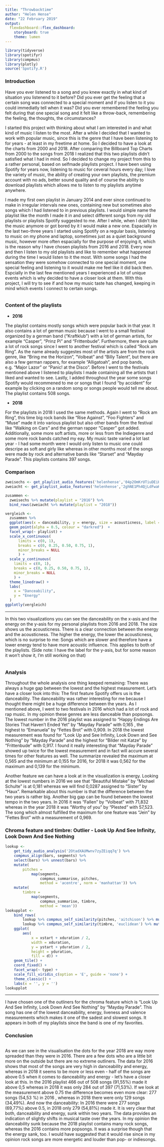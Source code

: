 ```yaml
---
title: "Throwbacktime"
author: "Helen Hense"
date: "22 February 2019"
output: 
  flexdashboard::flex_dashboard:
    storyboard: true
    theme: lumen
---
```


```r
library(tidyverse)
library(spotifyr)
library(compmus)
library(plotly)
source('Spotify.R')
```

### Introduction
  
Have you ever listened to a song and you knew exactly in what kind of situation you listenend to it before? Did you ever get the feeling that a certain song was connected to a special moment and if you listen to it you could immediatly tell when it was? Did you ever remembered the feeling you felt during that one special song and it felt like a throw-back, remembering the feeling, the thoughts, the circumstances?
  
I started this project with thinking about what I am interested in and what kind of music I listen to the most. After a while I decided that I wanted to work with popular music, since this is the genre that I have been listening to for years - at least in my freetime at home. So I decided to have a look at the charts from 2000 and 2018. After comparing the Billboard Top Charts from 2000 to the songs from 2018 I realized that this two playlists didn't satisfied what I had in mind. So I decided to change my project from this to a rather personal, based on selfmade playlists project. I have been using Spotify for years now, listening to music for ceveral hours every day; I love the variety of music, the ability of creating your own playlists, the premium account with no ads, better sound quality and of course the ability to download playlists which allows me to listen to my playlists anytime anywhere.

I made my first own playlist in January 2014 and ever since continued to make in irregular intervals new ones, containing new but sometimes also songs which I had listened to in previous playlists. I would simple name the playlist like the month I made it in and select different songs from my old playlists or playlists Spotify suggested to me. After I while, when I didn't like the music anymore or got bored by it I would make a new one. Espacially in the last two-three years I started using Spotify on a regular basis, listening to music on my phone and laptop, sometimes just as a quiet background music, however more often espacially for the purpose of enjoying it, which is the reason why I have chosen playlists from 2016 and 2018. Every now and then I listen to my old playlists and like to remember what happened during the time I would listen to it the most. With some songs I had the sensation they were somehow connected to one special moment, one special feeling and listening to it would make me feel like it did back then. Espcially in the last few mentioned years I experienced a lot of unique events which is why decided to have a closer look at them. With this project, I will try to see if and how my music taste has changed, keeping in mind which events I connect to certain songs.
  
```r
```
### Content of the playlists 

- **2016**

The playlist contains mostly songs which were popular back in that year. It also contains a lot of german music because I went to a small festival organized by a german band ("Kraftklub") with a lot of german artists, for example "Casper", "Prinz Pi" and "Frittenbude". Furthermore, there are quite a lot of rock songs since I went to another festival which is called "Rock am Ring". As the name already suggestes most of the artists are from the rock genre, like "Bring me the Horizon", "Volbeat" and "Billy Talent", but there are also a few german rappers, for example "Alligatoah", and pop bands, e.g. "Major Lazor" or "Panic! at the Disco". Before I went to the festivals mentioned above I listened to playlists I made containing all the artists that I liked and wanted to see. Lastly, I added throughout the year some songs Spotify would recommened to me or songs that I found "by accident" for example by clicking on a random song or songs people would tell me about. The playlist contains 508 songs.

- **2018**

For the playlists in 2018 I used the same methods. Again I went to "Rock am Ring", this time big rock bands like "Rise Against", "Foo Fighters" and "Muse" made it into various playlist but also other bands from the festival like "Walking on Cars" and the german rapper "Casper" got added. Additionally, some more soft artists, more or less from the Indiegenre and some more rock bands catched my eay. My music taste varied a lot last year - I had some month were I would only listen to music one could descripe as soft and girly like whereas in other months most of the songs were made by rock and alternative bands like "Starset" and "Mayday Parade". This playlists contains 397 songs. 

### Comparison

```r

zweisechs <- get_playlist_audio_features('helenhense','04p2OmKrUTiuDEiHZ1kTwa')
zweiacht <- get_playlist_audio_features('helenhense','2ghNE1Ph4QjLdFwaKMgam5')

zusammen <- 
  zweisechs %>% mutate(playlist = "2016") %>%
  bind_rows(zweiacht %>% mutate(playlist = "2018"))

vergleich <- 
  zusammen %>%
  ggplot(aes(x = danceability, y = energy, size = acousticness, label = artist_name, label2 = track_name)) + 
  geom_point(alpha = 0.5, colour = "darkred")  +
  facet_wrap(~ playlist) +
  scale_x_continuous(         
      limits = c(0, 1),
      breaks = c(0, 0.25, 0.50, 0.75, 1),  
      minor_breaks = NULL
      ) +
  scale_y_continuous(          
    limits = c(0, 1),
    breaks = c(0, 0.25, 0.50, 0.75, 1),
    minor_breaks = NULL
    ) +
  theme_linedraw() +
  labs( 
    x = "Danceability",
    y = "Energy"
  ) 
ggplotly(vergleich)
```

***

In this two visualizations you can see the danceability on the x-asis and the energy on the y-asis for my personal playlists from 2016 and 2018. The size shows us the acousticness.
There is a clear connection between the energy and the acousticness. The higher the energy, the lower the acousticness, which is no surprise to me: Songs which are slower and therefore have a lower energy tend to have more acoustic influence. This applies to both of the playlists.
(Side note: I have the label for the y-asis, but for some reason it won't show it, I'm still working on that)

```r
```
### Analysis
Throughout the whole analysis one thing keeped remaining: There was always a huge gap between the lowest and the highest measurement. 
Let's have a closer look into this: The first feature Spotify offers us is the danceability. The danceability was rather interesting for me because I thought there might be a huge difference between the years. As I mentioned above, I went to two festivals in 2016 which had a lot of rock and rap music. In my opinion these genres are less danceable than popsongs. The lowest number in the 2016 playlist was assigned to "Happy Endings Are Stories That Haven't Ended Yet" by "Mayday Parade" with 0,165 , the highest to "Emanuela" by "Fettes Brot" with 0,909. In 2018 the lowest measurement was found for "Look Up and See Infinity, Look Down and See Nothing" by "Mayday Parade" and the highest for "Bilder mit Katze" by "Frittenbude" with 0,917. I found it really interesting that "Mayday Parade" showed up twice for the lowest measurement and in fact will accure several times for other features as well. The summarize revealed the maximum at 0,565 and the minimum at 0,155 for 2016, for 2018 it was 0,562 for the maximum and 0,139 for the minimum. 

Another feature we can have a look at in the visualization is energy. Looking at the lowest numbers in 2016 we see that "Beautiful Mistake" by "Michael Schulte" is at 0,181 whereas we will find 0,0287 assigned to "Sister" by "Haux". Remarkable about this number is that the difference between the two years is rather big. Another big gap can be found between the lowest tempo in the two years. In 2016 it was "Fallen" by "Volbeat" with 71,832 whereas in the year 2018 it was "Worthy of you" by "Plested" with 57,523. 
The song which almost fulfilled the maximum for one feature was "Jein" by "Fettes Brot" with a measurement of 0,969.

### Chroma feature and timbre: Outlier - Look Up And See Infinity, Look Down And See Nothing

```r
lookup <- 
    get_tidy_audio_analysis('2OtadXAUMwnv7zyZEiqq7q') %>% 
    compmus_align(bars, segments) %>% 
    select(bars) %>% unnest(bars) %>% 
    mutate(
        pitches = 
            map(segments, 
                compmus_summarise, pitches, 
                method = 'acentre', norm = 'manhattan')) %>% 
    mutate(
        timbre = 
            map(segments, 
                compmus_summarise, timbre, 
                method = 'mean'))
lookupplot <- 
    bind_rows(
        lookup %>% compmus_self_similarity(pitches, 'aitchison') %>% mutate(d = d / max(d), type = "Chroma"),
        lookup %>% compmus_self_similarity(timbre, 'euclidean') %>% mutate(d = d / max(d), type = "Timbre")) %>% 
    ggplot(
        aes(
            x = xstart + xduration / 2, 
            width = xduration,
            y = ystart + yduration / 2,
            height = yduration,
            fill = d)) + 
    geom_tile() +
    coord_fixed() +
    facet_wrap(~ type) +
    scale_fill_viridis_c(option = 'E', guide = 'none') +
    theme_classic() +
    labs(x = '', y = '')
lookupplot
```


***


I have chosen one of the outliners for the chroma feature which is "Look Up And See Infinity, Look Down And See Nothing" by "Mayday Parade". This song has one of the lowest danceability, energy, liveness and valence measurements which makes it one of the sadest and slowest songs. It appears in both of my playlists since the band is one of my favorites. 



### Conclusion
```r
```
As we can see in the visualisation the dots for the year 2018 are way more spreaded than they were in 2016. There are a few dots who are a little bit more on the outside but there are no extreme outliners. The data for 2016 shows that most of the songs are very high in danceability and energy, whereas in 2018 it seems to be more or less even - half of the songs are above 0.5 when it comes to danceability and energy - let's have a closer look at this. In the 2016 playlist 466 out of 508 songs (91,55%) made it above 0,5 whereas in 2018 it was only 284 out of 397 (71,53%). If we look at the measurement above 0.75 the difference becomes even more clear: 277 songs (54,53 %) in 2016 , whereas in 2018 there were only 129 songs (34,49%). And now the danceability: In 2016 there were 277 songs (69,77%) above 0.5, in 2018 only 279 (54,81%) made it. It is very clear that both, danceability and energy, sunk within two years. The data provides an indication of slightly shifts in musical taste over the years. 
In my opinion the danceability sunk because the 2018 playlist contains many rock songs, whereas the 2016 contains more popsongs. It was a surprise though that the energy sank, too. I would have suggested that it would rise since in my opinion rock songs are more energetic and louder than pop- or indiesongs. 